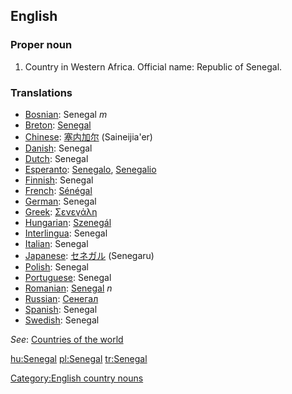 ==English==
===Proper noun===

# Country in Western Africa. Official name: Republic of Senegal.
===Translations===
*[[Bosnian]]: Senegal ''m''
*[[Breton]]: [[Senegal]]
*[[Chinese]]: [[塞内加尔]] (Saineijia'er)
*[[Danish]]: Senegal
*[[Dutch]]: Senegal
*[[Esperanto]]: [[Senegalo]], [[Senegalio]]
*[[Finnish]]: Senegal
*[[French]]: [[Sénégal]]
*[[German]]: Senegal
*[[Greek]]: [[Σενεγάλη]]
*[[Hungarian]]: [[Szenegál]]
*[[Interlingua]]: Senegal
*[[Italian]]: Senegal
*[[Japanese]]: [[セネガル]] (Senegaru)
*[[Polish]]: Senegal
*[[Portuguese]]: Senegal
*[[Romanian]]: [[Senegal]] ''n''
*[[Russian]]: [[Сенегал]]
*[[Spanish]]: Senegal
*[[Swedish]]: Senegal

''See'': [[Countries of the world]]
[[Category:English country nouns]]

[[hu:Senegal]]
[[pl:Senegal]]
[[tr:Senegal]]